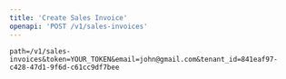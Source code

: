 ```yaml
---
title: 'Create Sales Invoice'
openapi: 'POST /v1/sales-invoices'
---
```


```text Plain Signature wrap
path=/v1/sales-invoices&token=YOUR_TOKEN&email=john@gmail.com&tenant_id=841eaf97-c428-47d1-9f6d-c61cc9df7bee
```